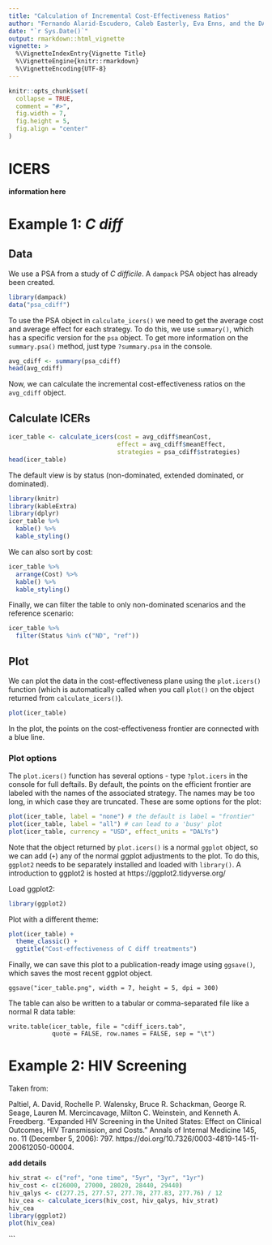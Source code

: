 ```yaml
---
title: "Calculation of Incremental Cost-Effectiveness Ratios"
author: "Fernando Alarid-Escudero, Caleb Easterly, Eva Enns, and the DARTH Team"
date: "`r Sys.Date()`"
output: rmarkdown::html_vignette
vignette: >
  %\VignetteIndexEntry{Vignette Title}
  %\VignetteEngine{knitr::rmarkdown}
  %\VignetteEncoding{UTF-8}
---
```


```r
knitr::opts_chunk$set(
  collapse = TRUE,
  comment = "#>",
  fig.width = 7,
  fig.height = 5,
  fig.align = "center"
)
```

# ICERS

**information here**

# Example 1: *C diff*

## Data

We use a PSA from a study of *C difficile*. A `dampack` PSA object has already been created.

```r
library(dampack)
data("psa_cdiff")
```

To use the PSA object in `calculate_icers()` we need to get the average cost and average effect for each strategy. To do this, we use `summary()`, which has a specific version for the `psa` object. To get more information on the `summary.psa()` method, just type `?summary.psa` in the console.

```r
avg_cdiff <- summary(psa_cdiff)
head(avg_cdiff)
```

Now, we can calculate the incremental cost-effectiveness ratios on the `avg_cdiff` object.

## Calculate ICERs

```r
icer_table <- calculate_icers(cost = avg_cdiff$meanCost,
                              effect = avg_cdiff$meanEffect,
                              strategies = psa_cdiff$strategies)
head(icer_table)
```

The default view is by status (non-dominated, extended dominated, or dominated).

```r
library(knitr)
library(kableExtra)
library(dplyr)
icer_table %>%
  kable() %>%
  kable_styling()
```

We can also sort by cost:

```r
icer_table %>%
  arrange(Cost) %>%
  kable() %>%
  kable_styling()
```

Finally, we can filter the table to only non-dominated scenarios and the reference scenario:

```r
icer_table %>%
  filter(Status %in% c("ND", "ref"))
```

## Plot

We can plot the data in the cost-effectiveness plane using the `plot.icers()` function (which is automatically called when you call `plot()` on the object returned from `calculate_icers()`).

```r
plot(icer_table)
```

In the plot, the points on the cost-effectiveness frontier are connected with a blue line.

### Plot options

The `plot.icers()` function has several options - type `?plot.icers` in the console for full deftails. By default, the points on the efficient frontier are labeled with the names of the associated strategy. The names may be too long, in which case they are truncated. These are some options for the plot:

```r
plot(icer_table, label = "none") # the default is label = "frontier"
plot(icer_table, label = "all") # can lead to a 'busy' plot
plot(icer_table, currency = "USD", effect_units = "DALYs")
```

Note that the object returned by `plot.icers()` is a normal `ggplot` object, so we can add (`+`) any of the normal ggplot adjustments to the plot. To do this, `ggplot2` needs to be separately installed and loaded with `library()`. A introduction to ggplot2 is hosted at https://ggplot2.tidyverse.org/

Load ggplot2:
```r
library(ggplot2)
```

Plot with a different theme:

```r
plot(icer_table) +
  theme_classic() +
  ggtitle("Cost-effectiveness of C diff treatments")
```

Finally, we can save this plot to a publication-ready image using `ggsave()`, which saves the most recent ggplot object. 

```
ggsave("icer_table.png", width = 7, height = 5, dpi = 300)
```

The table can also be written to a tabular or comma-separated file like a normal R data table:

```
write.table(icer_table, file = "cdiff_icers.tab",
            quote = FALSE, row.names = FALSE, sep = "\t")
```


# Example 2: HIV Screening

Taken from:

Paltiel, A. David, Rochelle P. Walensky, Bruce R. Schackman, George R. Seage, Lauren M. Mercincavage, Milton C. Weinstein, and Kenneth A. Freedberg. “Expanded HIV Screening in the United States: Effect on Clinical Outcomes, HIV Transmission, and Costs.” Annals of Internal Medicine 145, no. 11 (December 5, 2006): 797. https://doi.org/10.7326/0003-4819-145-11-200612050-00004.

**add details**

```r
hiv_strat <- c("ref", "one time", "5yr", "3yr", "1yr")
hiv_cost <- c(26000, 27000, 28020, 28440, 29440)
hiv_qalys <- c(277.25, 277.57, 277.78, 277.83, 277.76) / 12
hiv_cea <- calculate_icers(hiv_cost, hiv_qalys, hiv_strat)
hiv_cea
library(ggplot2)
plot(hiv_cea)
```


```
